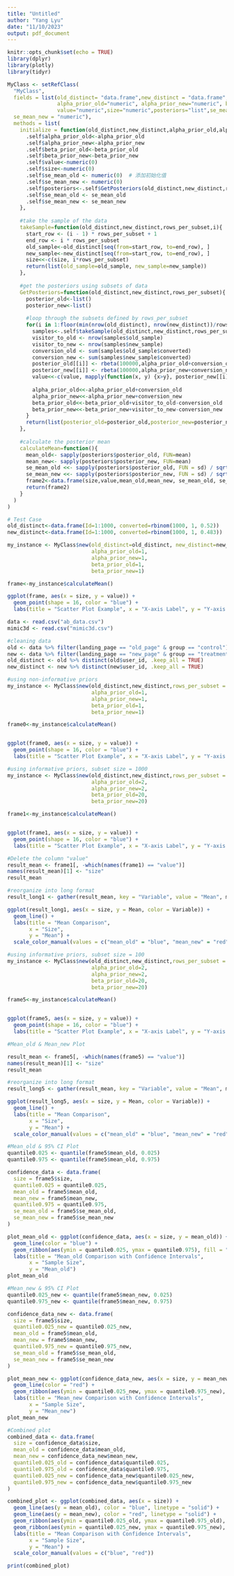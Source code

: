 ```yaml
---
title: "Untitled"
author: "Yang Lyu"
date: "11/10/2023"
output: pdf_document
---
```


```r
knitr::opts_chunk$set(echo = TRUE)
library(dplyr)
library(plotly)
library(tidyr)
```

```r
MyClass <- setRefClass(
  "MyClass",
  fields = list(old_distinct= "data.frame",new_distinct = "data.frame",rows_per_subset="numeric",
                alpha_prior_old="numeric", alpha_prior_new="numeric", beta_prior_old="numeric", beta_prior_new="numeric",
                value="numeric",size="numeric",posteriors="list",se_mean_old = "numeric",
  se_mean_new = "numeric"),
  methods = list(
    initialize = function(old_distinct,new_distinct,alpha_prior_old,alpha_prior_new,beta_prior_old,beta_prior_new,rows_per_subset){
      .self$alpha_prior_old<-alpha_prior_old
      .self$alpha_prior_new<-alpha_prior_new
      .self$beta_prior_old<-beta_prior_old
      .self$beta_prior_new<-beta_prior_new
      .self$value<-numeric(0)
      .self$size<-numeric(0)
      .self$se_mean_old <- numeric(0)  # 添加初始化值
      .self$se_mean_new <- numeric(0)
      .self$posteriors<-.self$GetPosteriors(old_distinct,new_distinct,rows_per_subset)
      .self$se_mean_old <- se_mean_old
      .self$se_mean_new <- se_mean_new
    },
    
    #take the sample of the data
    takeSample=function(old_distinct,new_distinct,rows_per_subset,i){
      start_row <- (i - 1) * rows_per_subset + 1
      end_row <- i * rows_per_subset
      old_sample<-old_distinct[seq(from=start_row, to=end_row), ]
      new_sample<-new_distinct[seq(from=start_row, to=end_row), ]
      size<<-c(size, i*rows_per_subset)
      return(list(old_sample=old_sample, new_sample=new_sample))
    },
    
    #get the posteriors using subsets of data
    GetPosteriors=function(old_distinct,new_distinct,rows_per_subset){
      posterior_old<-list()
      posterior_new<-list()
      
      #loop through the subsets defined by rows_per_subset
      for(i in 1:floor(min(nrow(old_distinct), nrow(new_distinct))/rows_per_subset) ){
        samples<-.self$takeSample(old_distinct,new_distinct,rows_per_subset,i)
        visitor_to_old <- nrow(samples$old_sample)
        visitor_to_new <- nrow(samples$new_sample)
        conversion_old <- sum(samples$old_sample$converted)
        conversion_new <- sum(samples$new_sample$converted)
        posterior_old[[i]] <- rbeta(100000,alpha_prior_old+conversion_old,beta_prior_old+visitor_to_old-conversion_old)
        posterior_new[[i]] <- rbeta(100000,alpha_prior_new+conversion_new,beta_prior_new+visitor_to_new-conversion_new)
        value<<-c(value, mapply(function(x, y) {x>y}, posterior_new[[i]], posterior_old[[i]])%>%mean())
        
        alpha_prior_old<<-alpha_prior_old+conversion_old
        alpha_prior_new<<-alpha_prior_new+conversion_new
        beta_prior_old<<-beta_prior_old+visitor_to_old-conversion_old
        beta_prior_new<<-beta_prior_new+visitor_to_new-conversion_new
      }
      return(list(posterior_old=posterior_old,posterior_new=posterior_new))
    },
    
    #calculate the posterior mean
    calculateMean=function(){
      mean_old<- sapply(posteriors$posterior_old, FUN=mean)
      mean_new<- sapply(posteriors$posterior_new, FUN=mean)
      se_mean_old <<- sapply(posteriors$posterior_old, FUN = sd) / sqrt(length(posteriors$posterior_old))
      se_mean_new <<- sapply(posteriors$posterior_new, FUN = sd) / sqrt(length(posteriors$posterior_new))
      frame2<-data.frame(size,value,mean_old,mean_new, se_mean_old, se_mean_new)
      return(frame2)
    }
  )
)
```

```r
# Test Case
old_distinct<-data.frame(Id=1:1000, converted=rbinom(1000, 1, 0.52))
new_distinct<-data.frame(Id=1:1000, converted=rbinom(1000, 1, 0.483))

my_instance <- MyClass$new(old_distinct=old_distinct, new_distinct=new_distinct,rows_per_subset = 10,
                           alpha_prior_old=1,
                           alpha_prior_new=1,
                           beta_prior_old=1,
                           beta_prior_new=1)

frame<-my_instance$calculateMean()

ggplot(frame, aes(x = size, y = value)) +
  geom_point(shape = 16, color = "blue") +
  labs(title = "Scatter Plot Example", x = "X-axis Label", y = "Y-axis Label")
```

```r
data <- read.csv("ab_data.csv")
mimic3d <- read.csv("mimic3d.csv")

#cleaning data
old <- data %>% filter(landing_page == "old_page" & group == "control")
new <- data %>% filter(landing_page == "new_page" & group == "treatment")
old_distinct <- old %>% distinct(old$user_id, .keep_all = TRUE)
new_distinct <- new %>% distinct(new$user_id, .keep_all = TRUE)
```

```r
#using non-informative priors
my_instance <- MyClass$new(old_distinct,new_distinct,rows_per_subset = 1000,
                           alpha_prior_old=1,
                           alpha_prior_new=1,
                           beta_prior_old=1,
                           beta_prior_new=1)

frame0<-my_instance$calculateMean()


ggplot(frame0, aes(x = size, y = value)) +
  geom_point(shape = 16, color = "blue") +
  labs(title = "Scatter Plot Example", x = "X-axis Label", y = "Y-axis Label")

```

```r
#using informative priors, subset size = 1000
my_instance <- MyClass$new(old_distinct,new_distinct,rows_per_subset = 1000,
                           alpha_prior_old=2,
                           alpha_prior_new=2,
                           beta_prior_old=20,
                           beta_prior_new=20)

frame1<-my_instance$calculateMean()


ggplot(frame1, aes(x = size, y = value)) +
  geom_point(shape = 16, color = "blue") +
  labs(title = "Scatter Plot Example", x = "X-axis Label", y = "Y-axis Label")

```

```r
#Delete the column "value"
result_mean <- frame1[, -which(names(frame1) == "value")]
names(result_mean)[1] <- "size"
result_mean

#reorganize into long format
result_long1 <- gather(result_mean, key = "Variable", value = "Mean", mean_old, mean_new)

ggplot(result_long1, aes(x = size, y = Mean, color = Variable)) +
  geom_line() +
  labs(title = "Mean Comparison",
       x = "Size",
       y = "Mean") +
  scale_color_manual(values = c("mean_old" = "blue", "mean_new" = "red"))
```

```r
#using informative priors, subset size = 100
my_instance <- MyClass$new(old_distinct,new_distinct,rows_per_subset = 500,
                           alpha_prior_old=2,
                           alpha_prior_new=2,
                           beta_prior_old=20,
                           beta_prior_new=20)

frame5<-my_instance$calculateMean()


ggplot(frame5, aes(x = size, y = value)) +
  geom_point(shape = 16, color = "blue") +
  labs(title = "Scatter Plot Example", x = "X-axis Label", y = "Y-axis Label")
```
```r
#Mean_old & Mean_new Plot

result_mean <- frame5[, -which(names(frame5) == "value")]
names(result_mean)[1] <- "size"
result_mean

#reorganize into long format
result_long5 <- gather(result_mean, key = "Variable", value = "Mean", mean_old, mean_new)

ggplot(result_long5, aes(x = size, y = Mean, color = Variable)) +
  geom_line() +
  labs(title = "Mean Comparison",
       x = "Size",
       y = "Mean") +
  scale_color_manual(values = c("mean_old" = "blue", "mean_new" = "red"))
```

```r
#Mean_old & 95% CI Plot
quantile0.025 <- quantile(frame5$mean_old, 0.025)
quantile0.975 <- quantile(frame5$mean_old, 0.975)

confidence_data <- data.frame(
  size = frame5$size,
  quantile0.025 = quantile0.025,
  mean_old = frame5$mean_old,
  mean_new = frame5$mean_new,
  quantile0.975 = quantile0.975,
  se_mean_old = frame5$se_mean_old,
  se_mean_new = frame5$se_mean_new
)

plot_mean_old <- ggplot(confidence_data, aes(x = size, y = mean_old)) +
  geom_line(color = "blue") +
  geom_ribbon(aes(ymin = quantile0.025, ymax = quantile0.975), fill = "blue", alpha = 0.2) +
  labs(title = "Mean_old Comparison with Confidence Intervals",
       x = "Sample Size",
       y = "Mean_old")
plot_mean_old
```

```r
#Mean_new & 95% CI Plot
quantile0.025_new <- quantile(frame5$mean_new, 0.025)
quantile0.975_new <- quantile(frame5$mean_new, 0.975)

confidence_data_new <- data.frame(
  size = frame5$size,
  quantile0.025_new = quantile0.025_new,
  mean_old = frame5$mean_old,
  mean_new = frame5$mean_new,
  quantile0.975_new = quantile0.975_new,
  se_mean_old = frame5$se_mean_old,
  se_mean_new = frame5$se_mean_new
)

plot_mean_new <- ggplot(confidence_data_new, aes(x = size, y = mean_new)) +
  geom_line(color = "red") +
  geom_ribbon(aes(ymin = quantile0.025_new, ymax = quantile0.975_new), fill = "red", alpha = 0.2) +
  labs(title = "Mean_new Comparison with Confidence Intervals",
       x = "Sample Size",
       y = "Mean_new")
plot_mean_new
```

```r
#Combined plot
combined_data <- data.frame(
  size = confidence_data$size,
  mean_old = confidence_data$mean_old,
  mean_new = confidence_data_new$mean_new,
  quantile0.025_old = confidence_data$quantile0.025,
  quantile0.975_old = confidence_data$quantile0.975,
  quantile0.025_new = confidence_data_new$quantile0.025_new,
  quantile0.975_new = confidence_data_new$quantile0.975_new
)

combined_plot <- ggplot(combined_data, aes(x = size)) +
  geom_line(aes(y = mean_old), color = "blue", linetype = "solid") +
  geom_line(aes(y = mean_new), color = "red", linetype = "solid") +
  geom_ribbon(aes(ymin = quantile0.025_old, ymax = quantile0.975_old), fill = "blue", alpha = 0.35) +
  geom_ribbon(aes(ymin = quantile0.025_new, ymax = quantile0.975_new), fill = "red", alpha = 0.2) +
  labs(title = "Mean Comparison with Confidence Intervals",
       x = "Sample Size",
       y = "Mean") +
  scale_color_manual(values = c("blue", "red"))

print(combined_plot)
```


